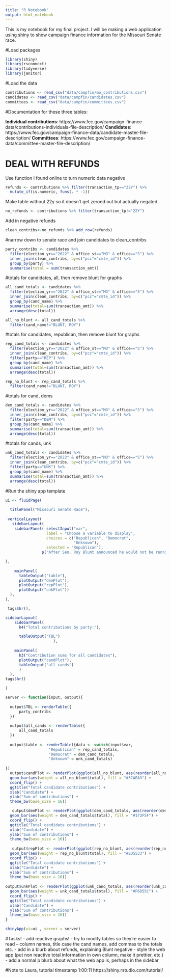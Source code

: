 ```yaml
---
title: "R Notebook"
output: html_notebook
---
```


This is my notebook for my final project. I will be making a web application using shiny to show campaign finance information for the Missouri Senate race.

#Load packages
```r
library(shiny)
library(rsconnect)
library(tidyverse)
library(janitor)
```

#Load the data
```r
contributions <- read_csv("data/campfin/mo_contributions.csv")
candidates <- read_csv("data/campfin/candidates.csv")
committees <- read_csv("data/campfin/committees.csv")
```

#Documentation for these three tables: 

**Individual contributions**:
https://www.fec.gov/campaign-finance-data/contributions-individuals-file-description/
**Candidates**: 
https://www.fec.gov/campaign-finance-data/candidate-master-file-description/
**Committees**: 
https://www.fec.gov/campaign-finance-data/committee-master-file-description/

# DEAL WITH REFUNDS
Use function I found online to turn numeric data negative
```r
refunds <- contributions %>% filter(transaction_tp=="22Y") %>%
  mutate_if(is.numeric, funs(. * -1))
```
Make table without 22y so it doesn't get zeroed out but actually negated
```r
no_refunds <- contributions %>% filter(transaction_tp!="22Y")
```
Add in negative refunds
```r
clean_contribs<-no_refunds %>% add_row(refunds)
```

#narrow down to senate race and join candidates to clean_contribs
```r
party_contribs <- candidates %>% 
  filter(election_yr=="2022" & office_st=="MO" & office=="S") %>%
  inner_join(clean_contribs, by=c("pcc"="cmte_id")) %>%
  group_by(party) %>%
  summarise(total = sum(transaction_amt))
```

#totals for candidates, all, then remove blunt for graphs
```r
all_cand_totals <- candidates %>% 
  filter(election_yr=="2022" & office_st=="MO" & office=="S") %>%
  inner_join(clean_contribs, by=c("pcc"="cmte_id")) %>%
  group_by(cand_name) %>% 
  summarise(total=sum(transaction_amt)) %>% 
  arrange(desc(total))

all_no_blunt <- all_cand_totals %>% 
  filter(cand_name!="BLUNT, ROY")
```


#totals for candidates, republican, then remove blunt for graphs
```r
rep_cand_totals <- candidates %>% 
  filter(election_yr=="2022" & office_st=="MO" & office=="S") %>%
  inner_join(clean_contribs, by=c("pcc"="cmte_id")) %>%
  filter(party=="REP") %>% 
  group_by(cand_name) %>% 
  summarise(total=sum(transaction_amt)) %>% 
  arrange(desc(total))

rep_no_blunt <- rep_cand_totals %>% 
  filter(cand_name!="BLUNT, ROY")
```
#totals for cand, dems
```r
dem_cand_totals <- candidates %>% 
  filter(election_yr=="2022" & office_st=="MO" & office=="S") %>%
  inner_join(clean_contribs, by=c("pcc"="cmte_id")) %>%
  filter(party=="DEM") %>% 
  group_by(cand_name) %>% 
  summarise(total=sum(transaction_amt)) %>% 
  arrange(desc(total))
```
#totals for cands, unk
```r
unk_cand_totals <- candidates %>% 
  filter(election_yr=="2022" & office_st=="MO" & office=="S") %>%
  inner_join(clean_contribs, by=c("pcc"="cmte_id")) %>%
  filter(party=="UNK") %>% 
  group_by(cand_name) %>% 
  summarise(total=sum(transaction_amt)) %>% 
  arrange(desc(total))
```


#Run the shiny app template
```r
ui <- fluidPage(
  
  titlePanel("Missouri Senate Race"),
  
 verticalLayout(
   sidebarLayout(
    sidebarPanel( selectInput("var", 
                  label = "Choose a variable to display",
                  choices = c("Republican", "Democrat",
                              "Unknown"),
                  selected = "Republican"),
                p("After Sen. Roy Blunt announced he would not be running for reelection for the U.S. Senate, the race for his seat quickly became crowded. Browse this application to learn more about the funding behind the race for Missouri's open Senate seat."),

),
    
    mainPanel(
      tableOutput("table"),
      plotOutput("demPlot"),
      plotOutput("repPlot"),
      plotOutput("unkPlot"))
  ),
),

 tags$hr(),  

sidebarLayout(
    sidebarPanel(
      h4("Total contributions by party:"),

      tableOutput("TBL")
                     ),
    
    mainPanel(
      h3("Contribution sums for all candidates"),
      plotOutput("candPlot"),
      tableOutput("all_cands")
      )
  ),
tags$hr()  

)

server <- function(input, output){
  
  output$TBL <- renderTable({
      party_contribs
  })
  
  output$all_cands <- renderTable({
      all_cand_totals
  })
  
  output$table <- renderTable({data <- switch(input$var, 
                   "Republican" = rep_cand_totals,
                   "Democrat" = dem_cand_totals,
                   "Unknown" = unk_cand_totals)
  
})
  output$candPlot <- renderPlot(ggplot(all_no_blunt, aes(reorder(all_no_blunt$cand_name, all_no_blunt$total))) +
  geom_bar(aes(weight = all_no_blunt$total), fill = "#3CAEA3") + 
  coord_flip() +
  ggtitle("Total candidate contributions") +
  xlab("Candidate") +
  ylab("Sum of contributions") +
  theme_bw(base_size = 16))

   output$demPlot <- renderPlot(ggplot(dem_cand_totals, aes(reorder(dem_cand_totals$cand_name, dem_cand_totals$total))) +
  geom_bar(aes(weight = dem_cand_totals$total), fill = "#173F5F") + 
  coord_flip() +
  ggtitle("Total candidate contributions") +
  xlab("Candidate") +
  ylab("Sum of contributions") +
  theme_bw(base_size = 16))
   
   output$repPlot <- renderPlot(ggplot(rep_no_blunt, aes(reorder(rep_no_blunt$cand_name, rep_no_blunt$total))) +
  geom_bar(aes(weight = rep_no_blunt$total), fill = "#ED5533") + 
  coord_flip() +
  ggtitle("Total candidate contributions") +
  xlab("Candidate") +
  ylab("Sum of contributions") +
  theme_bw(base_size = 16))
 
output$unkPlot <- renderPlot(ggplot(unk_cand_totals, aes(reorder(unk_cand_totals$cand_name, unk_cand_totals$total))) +
  geom_bar(aes(weight = unk_cand_totals$total), fill = "#F6D55C") + 
  coord_flip() +
  ggtitle("Total candidate contributions") +
  xlab("Candidate") +
  ylab("Sum of contributions") +
  theme_bw(base_size = 16))
}

shinyApp(ui=ui , server = server)

```

#Tasks!
- add reactive graphs!
- try to modify tables so they're easier to read -- column names, title case the cand names, add commas to the totals etc.
- add in a blurb about refunds, explaining Blunt negative
- style the web app (put non reactive total information in own column, make it prettier, etc.)
- add a normal p blurb about what the web app is, perhaps in the sidebar



#Note to Laura, tutorial timestamp 1:00:11 https://shiny.rstudio.com/tutorial/